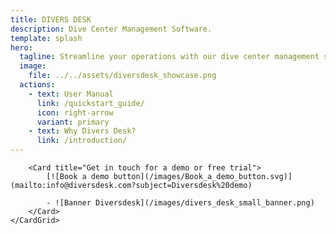 ```yaml
---
title: DIVERS DESK
description: Dive Center Management Software.
template: splash
hero:
  tagline: Streamline your operations with our dive center management software
  image: 
    file: ../../assets/diversdesk_showcase.png 
  actions:
    - text: User Manual
      link: /quickstart_guide/
      icon: right-arrow
      variant: primary
    - text: Why Divers Desk?
      link: /introduction/
---
```



<div>
    <CardGrid stagger>
        <Card title="Introduction video">
            <YouTube id="https://youtu.be/QUUr5A2rRKw?si=J_Rjg7dSmfYrUWVH" />
        </Card>

        <Card title="Get in touch for a demo or free trial">
            [![Book a demo button](/images/Book_a_demo_button.svg)](mailto:info@diversdesk.com?subject=Diversdesk%20demo)

            - ![Banner Diversdesk](/images/divers_desk_small_banner.png)
        </Card>
    </CardGrid>
</div>


